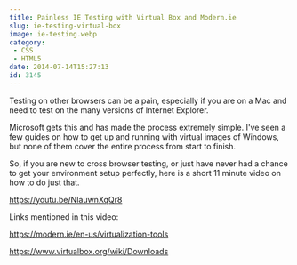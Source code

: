 ```yaml
---
title: Painless IE Testing with Virtual Box and Modern.ie
slug: ie-testing-virtual-box
image: ie-testing.webp
category:
 - CSS
 - HTML5
date: 2014-07-14T15:27:13
id: 3145
---
```


Testing on other browsers can be a pain, especially if you are on a Mac and need to test on the many versions of Internet Explorer.

Microsoft gets this and has made the process extremely simple. I've seen a few guides on how to get up and running with virtual images of Windows, but none of them cover the entire process from start to finish.

So, if you are new to cross browser testing, or just have never had a chance to get your environment setup perfectly, here is a short 11 minute video on how to do just that.

https://youtu.be/NIauwnXqQr8

Links mentioned in this video:

<a href="https://modern.ie/en-us/virtualization-tools">https://modern.ie/en-us/virtualization-tools</a>

<a href="https://www.virtualbox.org/wiki/Downloads">https://www.virtualbox.org/wiki/Downloads</a>
